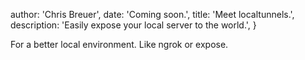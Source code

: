 
  author: 'Chris Breuer',
  date: 'Coming soon.',
  title: 'Meet localtunnels.',
  description: 'Easily expose your local server to the world.',
}


For a better local environment. Like ngrok or expose.
